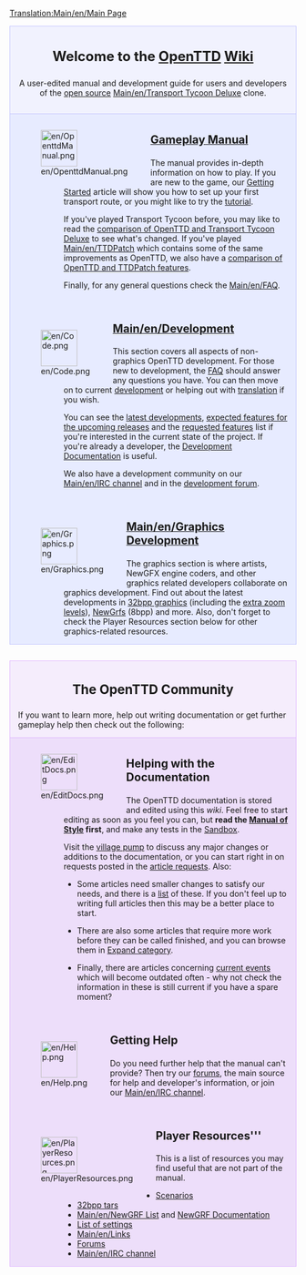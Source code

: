{{en/Translation|origin= Main Page
|from  = en
|to    = vi
|Percentage =0
}}
[[Translation:Main/en/Main Page]]
<div style="background-color: #f1f2fe; border: 1px solid #c7c8fe; margin: 0; padding: 1em 1em 1em 1em; text-align:center">
<div style="font-size:1.7em; font-weight:bold">Welcome to the <span class="plainlinks">[http://www.openttd.org/ OpenTTD]</span> [http://www.wikipedia.org/wiki/wiki Wiki]</div>
A user-edited manual and development guide for users and developers of the [http://www.opensource.org/ open source] [[Main/en/Transport Tycoon Deluxe]] clone.
</div>
<div style="background-color: #E7EBFF; border: 1px solid #c7c8fe; border-top:none; padding: 1em 1em 0em 1em; margin-bottom:2em">
<div style="float:left">[[File:en/OpenttdManual.png|64px]]</div>
<div style="margin-left:80px; margin-bottom:4em">
<div style="font-size:1.4em; font-weight:bold">[[Main/en/OpenTTD|Gameplay Manual]]</div>
The manual provides in-depth information on how to play.  If you are new to the game, our [[Main/en/Tutorial|Getting Started]] article will show you how to set up your first transport route, or you might like to try the [[Main/en/Tutorial|tutorial]]. 

If you've played Transport Tycoon before, you may like to read the [[Main/en/Changes from TTD|comparison of OpenTTD and Transport Tycoon Deluxe]] to see what's changed. If you've played [[Main/en/TTDPatch]] which contains some of the same improvements as OpenTTD, we also have a [[Main/en/Comparison of OpenTTD and TTDPatch features|comparison of OpenTTD and TTDPatch features]].

Finally, for any general questions check the [[Main/en/FAQ]].
</div>

<div style="float:left">[[File:en/Code.png|64px]]</div>
<div style="margin-left:80px; margin-bottom:4em">
<div style="font-size:1.4em; font-weight:bold">[[Main/en/Development]]</div>
This section covers all aspects of non-graphics OpenTTD development. For those new to development, the [[Main/en/FAQ development|FAQ]] should answer any questions you have.  You can then move on to current [[Main/en/Development|development]] or helping out with [[Main/en/Internationalization|translation]] if you wish. 

You can see the [[Main/en/Recent and Current Developments|latest developments]], [[Main/en/Roadmap|expected features for the upcoming releases]] and the [[Main/en/Requested features|requested features]] list if you're interested in the current state of the project. If you're already a developer, the [[Main/en/Development|Development Documentation]] is useful.

We also have a development community on our [[Main/en/IRC channel]] and in the [http://www.tt-forums.net/viewforum.php?f=33 development forum].
</div>

<div style="float:left">[[File:en/Graphics.png|64px]]</div>
<div style="margin-left:80px; margin-bottom:1em; min-height:64px">
<div style="font-size:1.4em; font-weight:bold">[[Main/en/Graphics Development]]</div>
The graphics section is where artists, NewGFX engine coders, and other graphics related developers collaborate on graphics development. Find out about the latest developments in [[Main/en/32bit Graphics Development|32bpp graphics]] (including the [[Main/en/Playing with 32 bpp graphics|extra zoom levels]]), [[Main/en/NewGRF|NewGrfs]] (8bpp) and more. Also, don't forget to check the Player Resources section below for other graphics-related resources.
</div>

</div>

<div style="background-color: #F5EDFC; border: 1px solid #E1BBFF; margin: 0; padding: 1em 1em 0em 1em;">
<div style="font-size:1.6em; font-weight:bold; text-align:center">The OpenTTD Community</div>
If you want to learn more, help out writing documentation or get further gameplay help then check out the following:
</div>

<div style="background-color: #EDDEFA; border: 1px solid #E1BBFF; border-top:none; padding: 1em 1em 0em 1em;">

<div style="float:left">[[File:en/EditDocs.png|64px]]</div>
<div style="margin-left:80px; margin-bottom:4em">
<div style="font-size:1.4em; font-weight:bold">Helping with the Documentation</div>
The OpenTTD documentation is stored and edited using this <em>wiki</em>. Feel free to start editing as soon as you feel you can, but '''read the [[Main/en/Manual of Style|Manual of Style]] first''', and make any tests in the [[Main/en/Sandbox|Sandbox]].  

Visit the [[Main/en/Village Pump|village pump]] to discuss any major changes or additions to the documentation, or you can start right in on requests posted in the [[Main/en/Requested Articles|article requests]]. Also:

*Some articles need smaller changes to satisfy our needs, and there is a [[Category/en/To do|list]] of these.  If you don't feel up to writing full articles then this may be a better place to start. 

*There are also some articles that require more work before they can be called finished, and you can browse them in [[Category/en/Articles to be expanded|Expand category]]. 

*Finally, there are articles concerning [[Category/en/Current events|current events]] which will become outdated often - why not check the information in these is still current if you have a spare moment?
</div>

<div style="float:left">[[File:en/Help.png|64px]]</div>
<div style="margin-left:80px; margin-bottom:4em">
<div style="font-size:1.4em; font-weight:bold">Getting Help</div>
Do you need further help that the manual can't provide? Then try our [http://www.tt-forums.net/viewforum.php?f=55 forums], the main source for help and developer's information, or join our [[Main/en/IRC channel]].
</div>

<div style="float:left">[[File:en/PlayerResources.png|64px]]</div>
<div style="margin-left:80px; margin-bottom:1em">
<div style="font-size:1.4em; font-weight:bold">Player Resources'''</div>
This is a list of resources you may find useful that are not part of the manual.
*[[Main/en/List of player-made scenarios|Scenarios]]
*[[Main/en/List of downloadable 32 bpp tars|32bpp tars]]
*[[Main/en/NewGRF List]] and [[Main/en/NewGRF|NewGRF Documentation]]
*[[Main/en/Advanced Settings|List of settings]]
*[[Main/en/Links]]
*[http://www.tt-forums.net/viewforum.php?f=55 Forums]
*[[Main/en/IRC channel]]
</div>
</div>